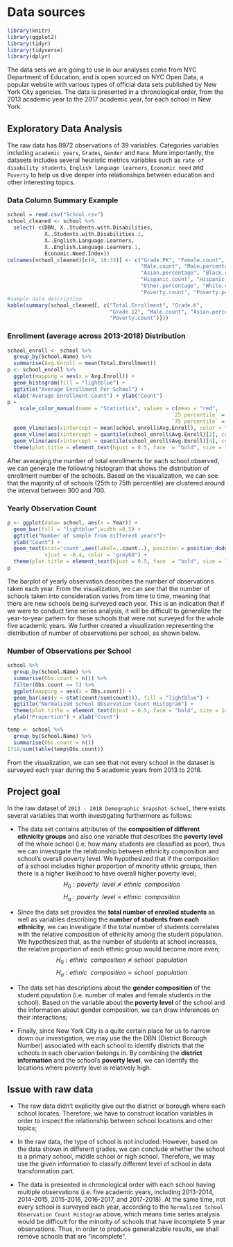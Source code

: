# Data sources

```r
library(knitr)
library(ggplot2)
library(tidyr)
library(tidyverse)
library(dplyr)
```

The data sets we are going to use in our analyses come from NYC Department of Education, and is open sourced on NYC Open Data, a popular website with various types of official data sets published by New York City agencies. The data is presented in a chronological order, from the 2013 academic year to the 2017 academic year, for each school in New York.  

## Exploratory Data Analysis
The raw data has 8972 observations of 39 variables. Categories variables including `academic years`, `Grades`, `Gender` and `Race`. More importantly, the datasets includes several heuristic metrics variables such as `rate of disability students`, `English language learners`, `Economic need` and `Poverty` to help us dive deeper into relationships between education and other interesting topics.

### Data Column Summary Example
```r
school = read.csv("School.csv")
school_cleaned <- school %>%
  select(-c(DBN, X..Students.with.Disabilities, 
            X..Students.with.Disabilities.1, 
            X..English.Language.Learners,
            X..English.Language.Learners.1,
            Economic.Need.Index))
colnames(school_cleaned)[c(4, 18:33)] <- c("Grade.PK", "Female.count", "Female.percentage",
                                           "Male.count", "Male.percentage", "Asian.count",
                                           "Asian.percentage", "Black.count", "Black.percentage",
                                           "Hispanic.count", "Hispanic.percentage", "Other.count",
                                           "Other.percentage", "White.count", "White.percentage",
                                           "Poverty.count", "Poverty.percentage")
#sample data description
kable(summary(school_cleaned[, c("Total.Enrollment", "Grade.K", 
                                 "Grade.12", "Male.count", "Asian.percentage",
                                 "Poverty.count")]))
```

### Enrollment (average across 2013-2018) Distribution
```r
school_enroll <- school %>%
  group_by(School.Name) %>%
  summarise(Avg.Enroll = mean(Total.Enrollment))
p <- school_enroll %>%
  ggplot(mapping = aes(x = Avg.Enroll)) +
  geom_histogram(fill = "lightblue") +
  ggtitle("Average Enrollment Per School") +
  xlab("Average Enrollment Count") + ylab("Count")
p + 
    scale_color_manual(name = "Statistics", values = c(mean = "red", 
                                                     `25 percentile` = "orange",
                                                     `75 percentile` = "green")) +
  geom_vline(aes(xintercept = mean(school_enroll$Avg.Enroll), color = "mean")) +
  geom_vline(aes(xintercept = quantile(school_enroll$Avg.Enroll)[2], color = "25 percentile")) +
  geom_vline(aes(xintercept = quantile(school_enroll$Avg.Enroll)[4], color = "75 percentile")) +
  theme(plot.title = element_text(hjust = 0.5, face  = "bold", size = 14))
```
After averaging the number of total enrollments for each school observed, we can generate the following histogram that shows the distribution of enrollment number of the schools. Based on the visualization, we can see that the majority of of schools (25th to 75th percentile) are clustered around the interval between 300 and 700.

### Yearly Observation Count
```r
p <- ggplot(data= school, aes(x = Year)) +
  geom_bar(fill = "lightblue",width =0.5) +
  ggtitle("Number of sample from different years")+
  ylab("Count") +
  geom_text(stat='count',aes(label=..count..), position = position_dodge(width = 0.9), 
            vjust = -0.4, color = "grey68") +
  theme(plot.title = element_text(hjust = 0.5, face  = "bold", size = 14))
p
```
The barplot of yearly observation describes the number of observations taken each year. From the visualization, we can see that the number of schools taken into consideration varies from time to time, meaning that there are new schools being surveyed each year. This is an indication that if we were to conduct time series analysis, it will be difficult to generalize the year-to-year pattern for those schools that were not surveyed for the whole five academic years. We further created a visualization representing the distribution of number of observations per school, as shown below.

### Number of Observations per School
```r
school %>%
  group_by(School.Name) %>%
  summarise(Obs.count = n()) %>%
  filter(Obs.count <= 5) %>%
  ggplot(mapping = aes(x = Obs.count)) +
  geom_bar(aes(y = stat(count/sum(count))), fill = "lightblue") +
  ggtitle("Normalized School Observation Count Histogram") +
  theme(plot.title = element_text(hjust = 0.5, face = "bold", size = 14)) +
  ylab("Proportion") + xlab("Count")

temp <- school %>%
  group_by(School.Name) %>%
  summarise(Obs.count = n())
1718/sum(table(temp$Obs.count))
```

From the visualization, we can see that not every school in the dataset is surveyed each year during the 5 academic years from 2013 to 2018.

## Project goal
In the raw dataset of `2013 - 2018 Demographic Snapshot School `, there exists several variables that worth investigating furthermore as follows:
  
  * The data set contains attributes of the **composition of different ethnicity groups** and also one variable that describes the **poverty level** of the whole school (i.e. how many students are classified as poor), thus we can investigate the relationship between ethnicity composition and school’s overall poverty level. We hypothesized that if the composition of a school includes higher proportion of minority ethnic groups, then there is a higher likelihood to have overall higher poverty level;
$$H_0: poverty\ \ level \not\propto ethnic\ \ composition$$
  $$H_a: poverty\ \ level \propto ethnic\ \ composition$$
  
  * Since the data set provides the **total number of enrolled students** as well as variables describing the **number of students from each ethnicity**, we can investigate if the total number of students correlates with the relative composition of ethnicity among the student population. We hypothesized that, as the number of students at school increases, the relative proportion of each ethnic group would become more even;
$$H_0: ethnic\ \ composition  \not\propto school\ \ population$$
  $$H_a: ethnic\ \ composition  \propto school\ \ population$$
  
  * The data set has descriptions about the **gender composition** of the student population (i.e. number of males and female students in the school). Based on the variable about the **poverty level** of the school and the information about gender composition, we can draw inferences on their interactions;

* Finally, since New York City is a quite certain place for us to narrow down our investigation, we may use the the DBN (District Borough Number) associated with each school to identify districts that the schools in each obervation belongs in. By combining the **district information** and the school’s **poverty level**, we can identify the locations where poverty level is relatively high.

## Issue with raw data
* The raw data didn't explicitly give out the district or borough where each school locates. Therefore, we have to construct location variables in order to inspect the relationship between school locations and other topics;

* In the raw data, the type of school is not included. However, based on the data shown in different grades, we can conclude whether the school is a primary school, middle school or high school. Therefore, we may use the given information to classify different level of school in data transformation part.

* The data is presented in chronological order with each school having multiple observations (i.e. five academic years, including 2013-2014, 2014-2015, 2015-2016, 2016-2017, and 2017-2018). At the same time, not every school is surveyed each year, according to the `Normalized School Observation Count Histogram` above, which means time series analysis would be difficult for the minority of schools that have incomplete 5 year observations. Thus, in order to produce generalizable results, we shall remove schools that are "incomplete".